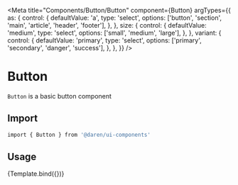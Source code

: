 
<Meta
  title="Components/Button/Button"
  component={Button}
  argTypes={{
    as: {
      control: {
        defaultValue: 'a',
        type: 'select',
        options: ['button', 'section', 'main', 'article', 'header', 'footer'],
      },
    },
    size: {
      control: {
        defaultValue: 'medium',
        type: 'select',
        options: ['small', 'medium', 'large'],
      },
    },
    variant: {
      control: {
        defaultValue: 'primary',
        type: 'select',
        options: ['primary', 'secondary', 'danger', 'success'],
      },
    },
  }}
/>


# Button

`Button` is a basic button component

<Actions packageName="button" />

## Import

```bash
import { Button } from '@daren/ui-components'
```

## Usage

<Canvas>
  <Story name="usage">{Template.bind({})}</Story>
</Canvas>

<ArgsTable story="usage" />
